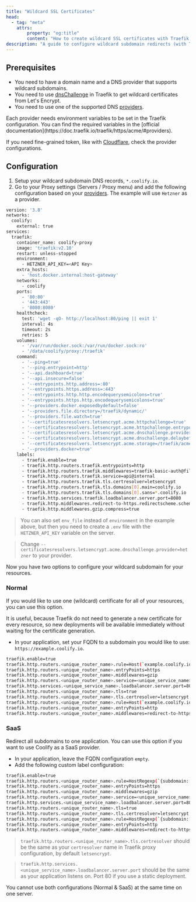 ```yaml
---
title: "Wildcard SSL Certificates"
head:
  - tag: "meta"
    attrs:
        property: "og:title"
        content: "How to create wildcard SSL certificates with Traefik in Coolify"
description: "A guide to configure wildcard subdomain redirects (with Traefik wildcard certificates) in Coolify."
---
```



## Prerequisites

- You need to have a domain name and a DNS provider that supports wildcard subdomains.
- You need to use [dnsChallenge](https://doc.traefik.io/traefik/https/acme/#dnschallenge) in Traefik to get wildcard certificates from Let's Encrypt.
- You need to use one of the supported DNS [providers](https://doc.traefik.io/traefik/https/acme/#providers).

<Aside type="tip">
Each provider needs environment variables to be set in the Traefik configuration. You can find the required variables in the [official documentation](https://doc.traefik.io/traefik/https/acme/#providers).


If you need fine-grained token, like with [Cloudflare](https://go-acme.github.io/lego/dns/cloudflare/), check the provider configurations.
</Aside>


## Configuration

1. Setup your wildcard subdomain DNS records, `*.coolify.io`.
2. Go to your Proxy settings (Servers / Proxy menu) and add the following configuration based on your [providers](https://doc.traefik.io/traefik/https/acme/#providers). The example will use `Hetzner` as a provider.


```bash
version: '3.8'
networks:
  coolify:
    external: true
services:
  traefik:
    container_name: coolify-proxy
    image: 'traefik:v2.10'
    restart: unless-stopped
    environment:
      - HETZNER_API_KEY=<API Key>
    extra_hosts:
      - 'host.docker.internal:host-gateway'
    networks:
      - coolify
    ports:
      - '80:80'
      - '443:443'
      - '8080:8080'
    healthcheck:
      test: 'wget -qO- http://localhost:80/ping || exit 1'
      interval: 4s
      timeout: 2s
      retries: 5
    volumes:
      - '/var/run/docker.sock:/var/run/docker.sock:ro'
      - '/data/coolify/proxy:/traefik'
    command:
      - '--ping=true'
      - '--ping.entrypoint=http'
      - '--api.dashboard=true'
      - '--api.insecure=false'
      - '--entrypoints.http.address=:80'
      - '--entrypoints.https.address=:443'
      - '--entrypoints.http.http.encodequerysemicolons=true'
      - '--entrypoints.https.http.encodequerysemicolons=true'
      - '--providers.docker.exposedbydefault=false'
      - '--providers.file.directory=/traefik/dynamic/'
      - '--providers.file.watch=true'
      - '--certificatesresolvers.letsencrypt.acme.httpchallenge=true'
      - '--certificatesresolvers.letsencrypt.acme.httpchallenge.entrypoint=http'
      - '--certificatesresolvers.letsencrypt.acme.dnschallenge.provider=hetzner'
      - '--certificatesresolvers.letsencrypt.acme.dnschallenge.delaybeforecheck=0'
      - '--certificatesresolvers.letsencrypt.acme.storage=/traefik/acme.json'
      - '--providers.docker=true'
    labels:
      - traefik.enable=true
      - traefik.http.routers.traefik.entrypoints=http
      - traefik.http.routers.traefik.middlewares=traefik-basic-auth@file
      - traefik.http.routers.traefik.service=api@internal
      - traefik.http.routers.traefik.tls.certresolver=letsencrypt
      - traefik.http.routers.traefik.tls.domains[0].main=coolify.io
      - traefik.http.routers.traefik.tls.domains[0].sans=*.coolify.io
      - traefik.http.services.traefik.loadbalancer.server.port=8080
      - traefik.http.middlewares.redirect-to-https.redirectscheme.scheme=https
      - traefik.http.middlewares.gzip.compress=true
```

> You can also set `env_file` instead of `environment` in the example above, but then you need to create a `.env` file with the `HETZNER_API_KEY` variable on the server.

> Change `--certificatesresolvers.letsencrypt.acme.dnschallenge.provider=hetzner` to your provider.

Now you have two options to configure your wildcard subdomain for your resources.

### Normal

If you would like to use one (wildcard) certificate for all of your resources, you can use this option.

It is useful, because Traefik do not need to generate a new certificate for every resource, so new deployments will be available immediately without waiting for the certificate generation.

- In your application, set your FQDN to a subdomain you would like to use: `https://example.coolify.io`.

```bash
traefik.enable=true
traefik.http.routers.<unique_router_name>.rule=Host(`example.coolify.io`) && PathPrefix(`/`)
traefik.http.routers.<unique_router_name>.entryPoints=https
traefik.http.routers.<unique_router_name>.middlewares=gzip
traefik.http.routers.<unique_router_name>.service=<unique_service_name>
traefik.http.services.<unique_service_name>.loadbalancer.server.port=80
traefik.http.routers.<unique_router_name>.tls=true
traefik.http.routers.<unique_router_name>.tls.certresolver=letsencrypt
traefik.http.routers.<unique_router_name>.rule=Host(`example.coolify.io`) && PathPrefix(`/`)
traefik.http.routers.<unique_router_name>.entryPoints=http
traefik.http.routers.<unique_router_name>.middlewares=redirect-to-https
```

### SaaS

Redirect all subdomains to one application. You can use this option if you want to use Coolify as a SaaS provider.

- In your application, leave the FQDN configuration `empty`.
- Add the following custom label configuration:

```bash
traefik.enable=true
traefik.http.routers.<unique_router_name>.rule=HostRegexp(`{subdomain:[a-zA-Z0-9-]+}.coolify.io`)
traefik.http.routers.<unique_router_name>.entryPoints=https
traefik.http.routers.<unique_router_name>.middlewares=gzip
traefik.http.routers.<unique_router_name>.service=<unique_service_name>
traefik.http.services.<unique_service_name>.loadbalancer.server.port=80
traefik.http.routers.<unique_router_name>.tls=true
traefik.http.routers.<unique_router_name>.tls.certresolver=letsencrypt
traefik.http.routers.<unique_router_name>.rule=HostRegexp(`{subdomain:[a-zA-Z0-9-]+}.coolify.io`)
traefik.http.routers.<unique_router_name>.entryPoints=http
traefik.http.routers.<unique_router_name>.middlewares=redirect-to-https
```

> `traefik.http.routers.<unique_router_name>.tls.certresolver` should be the same as your `certresolver` name in Traefik proxy configuration, by default `letsencrypt`.

> `traefik.http.services.<unique_service_name>.loadbalancer.server.port` should be the same as your application listens on. Port 80 if you use a static deployment.

<Aside type="caution">
  You cannot use both configurations (Normal & SaaS) at the same time on one
  server.
</Aside>
